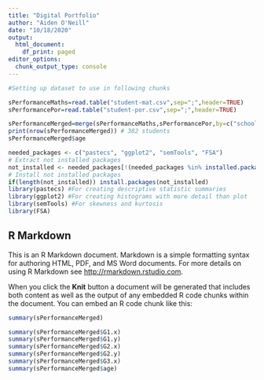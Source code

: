 ```yaml
---
title: "Digital Portfolio"
author: "Aiden O'Neill"
date: "10/18/2020"
output:
  html_document:
    df_print: paged
editor_options:
  chunk_output_type: console
---
```


```r
#Setting up dataset to use in following chunks

sPerformanceMaths=read.table("student-mat.csv",sep=";",header=TRUE)
sPerformancePor=read.table("student-por.csv",sep=";",header=TRUE)

sPerformanceMerged=merge(sPerformanceMaths,sPerformancePor,by=c("school","sex","age","address","famsize","Pstatus","Medu","Fedu","Mjob","Fjob","reason","nursery","internet"))
print(nrow(sPerformanceMerged)) # 382 students
sPerformanceMerged$age

needed_packages <- c("pastecs", "ggplot2", "semTools", "FSA")                                    
# Extract not installed packages
not_installed <- needed_packages[!(needed_packages %in% installed.packages()[ , "Package"])]    
# Install not installed packages
if(length(not_installed)) install.packages(not_installed)                            
library(pastecs) #For creating descriptive statistic summaries
library(ggplot2) #For creating histograms with more detail than plot
library(semTools) #For skewness and kurtosis
library(FSA)
```

## R Markdown

This is an R Markdown document. Markdown is a simple formatting syntax for authoring HTML, PDF, and MS Word documents. For more details on using R Markdown see <http://rmarkdown.rstudio.com>.

When you click the **Knit** button a document will be generated that includes both content as well as the output of any embedded R code chunks within the document. You can embed an R code chunk like this:

```r
summary(sPerformanceMerged)

summary(sPerformanceMerged$G1.x)
summary(sPerformanceMerged$G1.y)
summary(sPerformanceMerged$G2.x)
summary(sPerformanceMerged$G2.y)
summary(sPerformanceMerged$G3.x)
summary(sPerformanceMerged$age)

```

